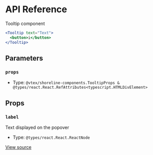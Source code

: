 # API Reference

Tooltip component

```jsx
<Tooltip text="Text">
  <button>i</button>
</Tooltip>
```

## Parameters

### `props`

- Type: `@vtex/shoreline-components.TooltipProps & @types/react.React.RefAttributes<typescript.HTMLDivElement>`

## Props

### `label`

Text displayed on the popover

- Type: `@types/react.React.ReactNode`

[View source](https://github.com/vtex/shoreline/blob/492ad42c7/packages/components/src/tooltip/tooltip.tsx#L17)
